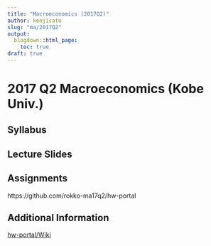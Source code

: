 ```yaml
---
title: "Macroeconomics (2017Q2)"
author: kenjisato
slug: "ma/2017Q2"
output:
  blogdown::html_page:
    toc: true
draft: true
---
```


# 2017 Q2 Macroeconomics (Kobe Univ.)

## Syllabus



## Lecture Slides



## Assignments

https://github.com/rokko-ma17q2/hw-portal


## Additional Information

[hw-portal/Wiki](https://github.com/rokko-ma17q2/hw-portal/wiki)


